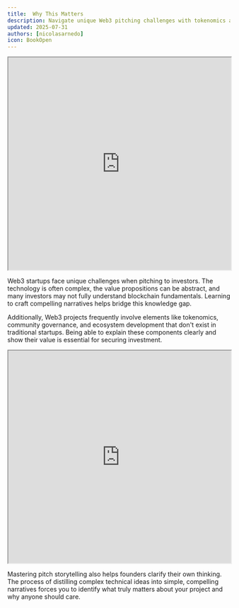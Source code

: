 ```yaml
---
title:  Why This Matters
description: Navigate unique Web3 pitching challenges with tokenomics and community governance
updated: 2025-07-31
authors: [nicolasarnedo]
icon: BookOpen
---
```


<div style={{ margin: '2rem 0' }}>
  <iframe 
    src="https://drive.google.com/file/d/1GyhHXq3ZA9fv8fjiaQpq_gO61qQqXcR6/preview" 
    width="100%" 
    height="480" 
    allow="autoplay"
    style={{ border: 'none', borderRadius: '8px' }}
  ></iframe>
</div> 

Web3 startups face unique challenges when pitching to investors. The technology is often complex, the value propositions can be abstract, and many investors may not fully understand blockchain fundamentals. Learning to craft compelling narratives helps bridge this knowledge gap.

Additionally, Web3 projects frequently involve elements like tokenomics, community governance, and ecosystem development that don't exist in traditional startups. Being able to explain these components clearly and show their value is essential for securing investment.

<div style={{ margin: '2rem 0' }}>
  <iframe 
    src="https://drive.google.com/file/d/10F5KCqOWiohkSZ135RJyMELQec7B9UtF/preview" 
    width="100%" 
    height="480" 
    allow="autoplay"
    style={{ border: 'none', borderRadius: '8px' }}
  ></iframe>
</div> 

Mastering pitch storytelling also helps founders clarify their own thinking. The process of distilling complex technical ideas into simple, compelling narratives forces you to identify what truly matters about your project and why anyone should care.
